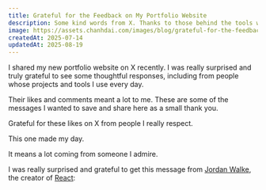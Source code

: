 ```yaml
---
title: Grateful for the Feedback on My Portfolio Website
description: Some kind words from X. Thanks to those behind the tools we rely on.
image: https://assets.chanhdai.com/images/blog/grateful-for-the-feedback-on-my-portfolio-website.webp
createdAt: 2025-07-14
updatedAt: 2025-08-19
---
```


I shared my new portfolio website on X recently. I was really surprised and truly grateful to see some thoughtful responses, including from people whose projects and tools I use every day.

Their likes and comments meant a lot to me. These are some of the messages I wanted to save and share here as a small thank you.

Grateful for these likes on X from people I really respect.

<FramedImage
  src="https://assets.chanhdai.com/images/blog/30c1c78d-6109-11f0-8000-525599bbc211.webp"
  alt="30c1c78d-6109-11f0-8000-525599bbc211"
/>

This one made my day.

<FramedImage
  src="https://assets.chanhdai.com/images/blog/4c988d11-6104-11f0-8001-6b8713234232.webp"
  alt="4c988d11-6104-11f0-8001-6b8713234232"
/>

<FramedImage
  src="https://assets.chanhdai.com/images/blog/d703b7a3-7097-11f0-8000-ec65be034c4f.webp"
  alt="d703b7a3-7097-11f0-8000-ec65be034c4f"
/>

It means a lot coming from someone I admire.

<FramedImage
  src="https://assets.chanhdai.com/images/blog/25396b90-6109-11f0-8000-1f8750dc2460.webp"
  alt="25396b90-6109-11f0-8000-1f8750dc2460"
/>

<FramedImage
  src="https://assets.chanhdai.com/images/blog/36f9789c-7c9e-11f0-8000-f4de0efb535c.webp"
  alt="36f9789c-7c9e-11f0-8000-f4de0efb535c"
/>

<FramedImage
  src="https://assets.chanhdai.com/images/blog/17d14632-6109-11f0-8000-a07466b39582.webp"
  alt="17d14632-6109-11f0-8000-a07466b39582"
/>

I was really surprised and grateful to get this message from [Jordan Walke](https://x.com/jordwalke), the creator of [React](https://react.dev/community/acknowledgements):

<FramedImage
  src="https://assets.chanhdai.com/images/blog/4c9899da-6104-11f0-8003-f9b4032a9bdc.webp"
  alt="4c9899da-6104-11f0-8003-f9b4032a9bdc"
/>
